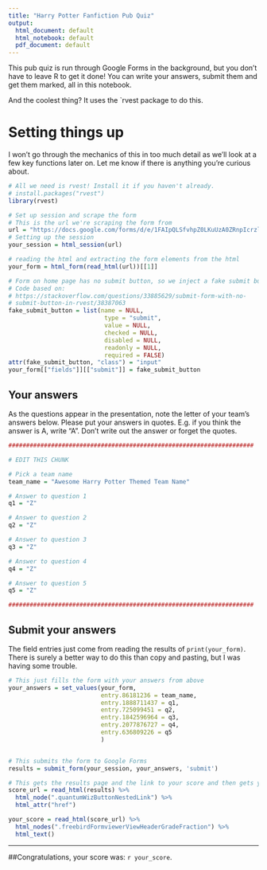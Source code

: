 ```yaml
---
title: "Harry Potter Fanfiction Pub Quiz"
output:
  html_document: default
  html_notebook: default
  pdf_document: default
---
```


This pub quiz is run through Google Forms in the background, but you don't have to leave R to get it done!
You can write your answers, submit them and get them marked, all in this notebook.

And the coolest thing? It uses the `rvest package to do this.

# Setting things up
I won't go through the mechanics of this in too much detail as we'll look at a few key functions later on. Let me know if there is anything you're curious about.

```r
# All we need is rvest! Install it if you haven't already.
# install.packages("rvest")
library(rvest)

# Set up session and scrape the form
# This is the url we're scraping the form from
url = "https://docs.google.com/forms/d/e/1FAIpQLSfvhpZ0LKuUzA0ZRnpIcrzl4JX7eOa111bmsESN54-0mf8Qrw/viewform?usp=sf_link"
# Setting up the session
your_session = html_session(url)

# reading the html and extracting the form elements from the html
your_form = html_form(read_html(url))[[1]]

# Form on home page has no submit button, so we inject a fake submit button or else rvest cannot submit it.
# Code based on:
# https://stackoverflow.com/questions/33885629/submit-form-with-no-
# submit-button-in-rvest/38387063
fake_submit_button = list(name = NULL,
                           type = "submit",
                           value = NULL,
                           checked = NULL,
                           disabled = NULL,
                           readonly = NULL,
                           required = FALSE)
attr(fake_submit_button, "class") = "input"
your_form[["fields"]][["submit"]] = fake_submit_button

```

## Your answers
As the questions appear in the presentation, note the letter of your team's answers below. Please put your answers in quotes. E.g. if you think the answer is A, write "A". Don't write out the answer or forget the quotes.

```r
#####################################################################

# EDIT THIS CHUNK

# Pick a team name
team_name = "Awesome Harry Potter Themed Team Name"

# Answer to question 1
q1 = "Z"

# Answer to question 2
q2 = "Z"

# Answer to question 3
q3 = "Z"

# Answer to question 4
q4 = "Z"

# Answer to question 5
q5 = "Z"

#####################################################################

```

## Submit your answers
The field entries just come from reading the results of `print(your_form)`. There is surely a better way to do this than copy and pasting, but I was having some trouble.
```r

# This just fills the form with your answers from above
your_answers = set_values(your_form, 
                          entry.86181236 = team_name,
                          entry.1888711437 = q1,
                          entry.725099451 = q2,
                          entry.1842596964 = q3,
                          entry.2077876727 = q4,
                          entry.636809226 = q5
                          )


# This submits the form to Google Forms
results = submit_form(your_session, your_answers, 'submit')

# This gets the results page and the link to your score and then gets your score
score_url = read_html(results) %>% 
  html_node(".quantumWizButtonNestedLink") %>% 
  html_attr("href")

your_score = read_html(score_url) %>% 
  html_nodes(".freebirdFormviewerViewHeaderGradeFraction") %>% 
  html_text()

```

***

##Congratulations, your score was: `r your_score`.
